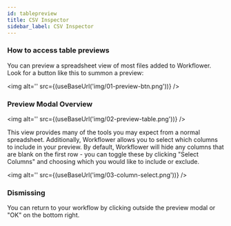 ```yaml
---
id: tablepreview
title: CSV Inspector
sidebar_label: CSV Inspector
---
```



### How to access table previews

You can preview a spreadsheet view of most files added to Workflower. Look for a button like this to summon a preview:

<img alt='' src={(useBaseUrl('img/01-preview-btn.png'))} />

### Preview Modal Overview

<img alt='' src={(useBaseUrl('img/02-preview-table.png'))} />

This view provides many of the tools you may expect from a normal spreadsheet. Additionally, Workflower allows you to select which columns to include in your preview. By default, Workflower will hide any columns that are blank on the first row - you can toggle these by clicking "Select Columns" and choosing which you would like to include or exclude.

<img alt='' src={(useBaseUrl('img/03-column-select.png'))} />

### Dismissing

You can return to your workflow by clicking outside the preview modal or "OK" on the bottom right.
